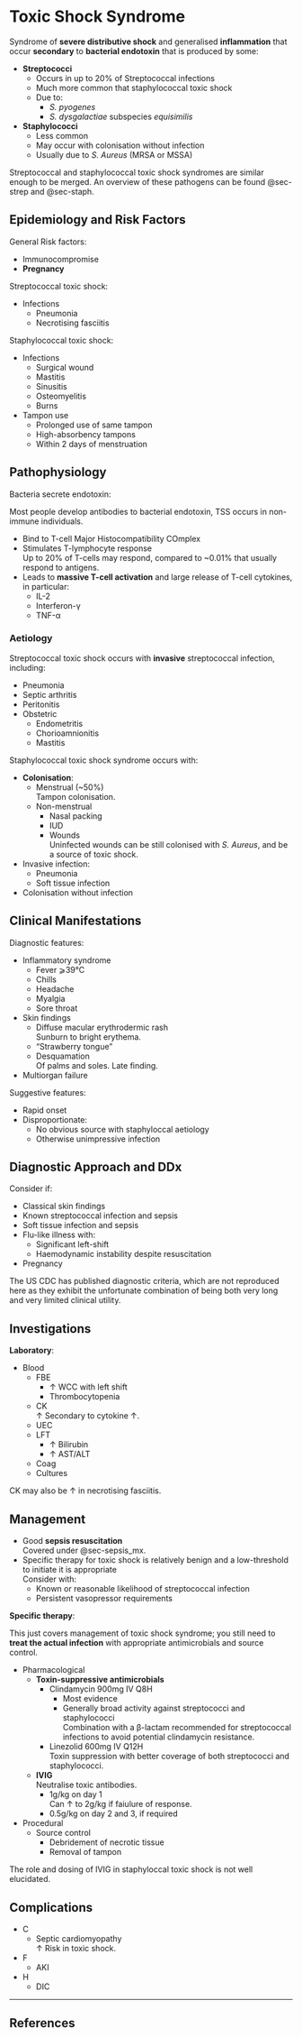 # Toxic Shock Syndrome {#sec-toxic_shock}

Syndrome of **severe distributive shock** and generalised **inflammation** that occur **secondary** to **bacterial endotoxin** that is produced by some:

* **Streptococci**
	* Occurs in up to 20% of Streptococcal infections
	* Much more common that staphylococcal toxic shock
	* Due to:
		* *S. pyogenes*
		* *S. dysgalactiae* subspecies *equisimilis*
* **Staphylococci**
	* Less common
	* May occur with colonisation without infection
	* Usually due to *S. Aureus* (MRSA or MSSA)

:::column-margin
Streptococcal and staphylococcal toxic shock syndromes are similar enough to be merged. An overview of these pathogens can be found @sec-strep and @sec-staph.
:::

## Epidemiology and Risk Factors

General Risk factors:

* Immunocompromise
* **Pregnancy**


Streptococcal toxic shock:

* Infections
	* Pneumonia
	* Necrotising fasciitis


Staphylococcal toxic shock:

* Infections
	* Surgical wound
	* Mastitis
	* Sinusitis
	* Osteomyelitis
	* Burns
* Tampon use
	* Prolonged use of same tampon
	* High-absorbency tampons
	* Within 2 days of menstruation


## Pathophysiology

Bacteria secrete endotoxin:

:::column-margin
Most people develop antibodies to bacterial endotoxin, TSS occurs in non-immune individuals.
:::

* Bind to T-cell Major Histocompatibility COmplex
* Stimulates T-lymphocyte response\
Up to 20% of T-cells may respond, compared to ~0.01% that usually respond to antigens.
* Leads to **massive T-cell activation** and large release of T-cell cytokines, in particular:
	* IL-2
	* Interferon-γ
	* TNF-α


### Aetiology

Streptococcal toxic shock occurs with **invasive** streptococcal infection, including:

* Pneumonia
* Septic arthritis
* Peritonitis
* Obstetric
	* Endometritis
	* Chorioamnionitis
	* Mastitis


Staphylococcal toxic shock syndrome occurs with:

* **Colonisation**:
	* Menstrual (~50%)\
	Tampon colonisation.
	* Non-menstrual
		* Nasal packing
		* IUD
		* Wounds\
		Uninfected wounds can be still colonised with *S. Aureus*, and be a source of toxic shock.
* Invasive infection:
	* Pneumonia
	* Soft tissue infection
* Colonisation without infection


## Clinical Manifestations

Diagnostic features:

* Inflammatory syndrome
	* Fever ⩾39°C
	* Chills
	* Headache
	* Myalgia
	* Sore throat
* Skin findings
	* Diffuse macular erythrodermic rash\
	Sunburn to bright erythema.
	* "Strawberry tongue"
	* Desquamation\
	Of palms and soles. Late finding.
* Multiorgan failure


Suggestive features:

* Rapid onset
* Disproportionate:
	* No obvious source with staphyloccal aetiology
	* Otherwise unimpressive infection


## Diagnostic Approach and DDx

Consider if:

* Classical skin findings
* Known streptococcal infection and sepsis
* Soft tissue infection and sepsis
* Flu-like illness with:
	* Significant left-shift
	* Haemodynamic instability despite resuscitation
* Pregnancy

:::column-margin
The US CDC has published diagnostic criteria, which are not reproduced here as they exhibit the unfortunate combination of being both very long and very limited clinical utility.
::: 

## Investigations

**Laboratory**:

* Blood
	* FBE
		* ↑ WCC with left shift
		* Thrombocytopenia
	* CK\
	↑ Secondary to cytokine ↑.
	* UEC
	* LFT
		* ↑ Bilirubin
		* ↑ AST/ALT
	* Coag
	* Cultures

:::column-margin
CK may also be ↑ in necrotising fasciitis.
:::


## Management

:::priority
* Good **sepsis resuscitation**\
Covered under @sec-sepsis_mx.
* Specific therapy for toxic shock is relatively benign and a low-threshold to initiate it is appropriate\
Consider with:
	* Known or reasonable likelihood of streptococcal infection
	* Persistent vasopressor requirements
:::

**Specific therapy**:

:::column-margin
:::caution
This just covers management of toxic shock syndrome; you still need to **treat the actual infection** with appropriate antimicrobials and source control.
:::
:::

* Pharmacological
	* **Toxin-suppressive antimicrobials**
		* Clindamycin 900mg IV Q8H
			* Most evidence
			* Generally broad activity against streptococci and staphylococci\
			Combination with a β-lactam recommended for streptococcal infections to avoid potential clindamycin resistance.
		* Linezolid 600mg IV Q12H\
		Toxin suppression with better coverage of both streptococci and staphylococci.
	* **IVIG**\
	Neutralise toxic antibodies.
		* 1g/kg on day 1\
		Can ↑ to 2g/kg if faiulure of response.
		* 0.5g/kg on day 2 and 3, if required
* Procedural
	* Source control
		* Debridement of necrotic tissue
		* Removal of tampon

:::column-margin
The role and dosing of IVIG in staphyloccal toxic shock is not well elucidated.
:::


## Complications

* C
	* Septic cardiomyopathy\
	↑ Risk in toxic shock.
* F
	* AKI
* H
	* DIC


---

## References